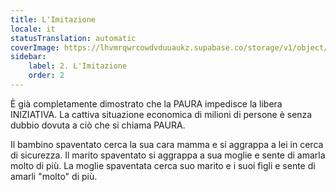 ```yaml
---
title: L'Imitazione
locale: it
statusTranslation: automatic
coverImage: https://lhvmrqwrcowdvduuaukz.supabase.co/storage/v1/object/public/strapi-uploads/small_cover-educacion-fundamental.webp-2d51a7828a2b1309555be27f7e2a61a0.webp
sidebar:
    label: 2. L'Imitazione
    order: 2
---
```

È già completamente dimostrato che la PAURA impedisce la libera INIZIATIVA. La cattiva situazione economica di milioni di persone è senza dubbio dovuta a ciò che si chiama PAURA.

Il bambino spaventato cerca la sua cara mamma e si aggrappa a lei in cerca di sicurezza. Il marito spaventato si aggrappa a sua moglie e sente di amarla molto di più. La moglie spaventata cerca suo marito e i suoi figli e sente di amarli "molto" di più.
